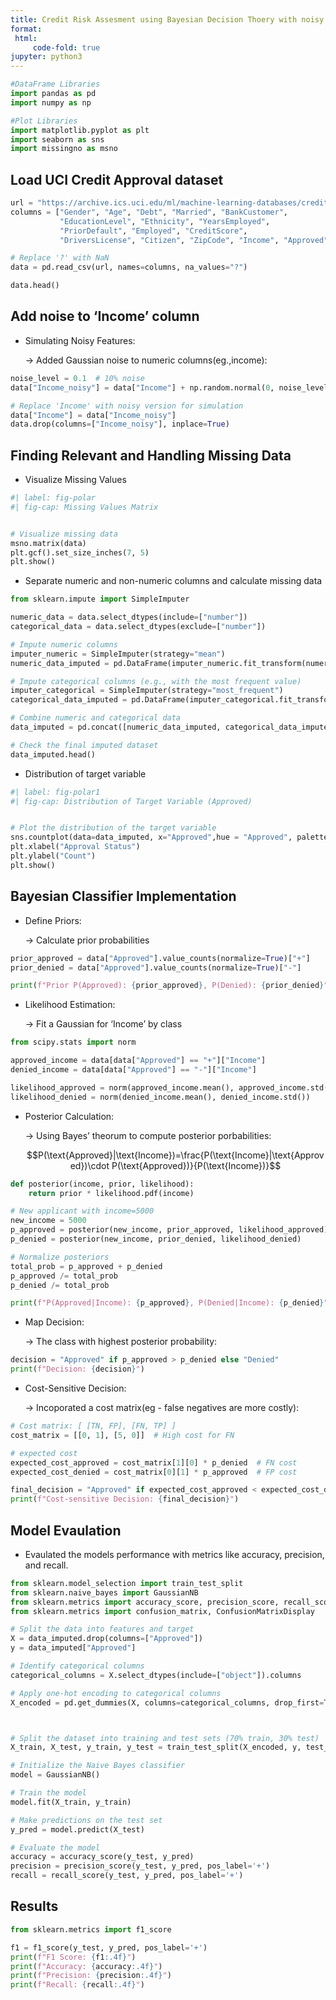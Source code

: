 ```yaml
---
title: Credit Risk Assesment using Bayesian Decision Thoery with noisy Financial Data 
format:
 html:
     code-fold: true
jupyter: python3
---
```


```python
#DataFrame Libraries
import pandas as pd
import numpy as np

#Plot Libraries
import matplotlib.pyplot as plt
import seaborn as sns
import missingno as msno

```

## Load UCI Credit Approval dataset

```python

url = "https://archive.ics.uci.edu/ml/machine-learning-databases/credit-screening/crx.data"
columns = ["Gender", "Age", "Debt", "Married", "BankCustomer", 
           "EducationLevel", "Ethnicity", "YearsEmployed", 
           "PriorDefault", "Employed", "CreditScore", 
           "DriversLicense", "Citizen", "ZipCode", "Income", "Approved"]

# Replace '?' with NaN
data = pd.read_csv(url, names=columns, na_values="?")

data.head()
```

## Add noise to 'Income' column

- Simulating Noisy Features:

  → Added Gaussian noise to numeric columns(eg.,income):

```python

noise_level = 0.1  # 10% noise
data["Income_noisy"] = data["Income"] + np.random.normal(0, noise_level * data["Income"].std(), len(data))

# Replace 'Income' with noisy version for simulation
data["Income"] = data["Income_noisy"]
data.drop(columns=["Income_noisy"], inplace=True)
```

## Finding Relevant and Handling Missing Data 

- Visualize Missing Values

```python
#| label: fig-polar
#| fig-cap: Missing Values Matrix


# Visualize missing data
msno.matrix(data)
plt.gcf().set_size_inches(7, 5)
plt.show()
```

- Separate numeric and non-numeric columns and calculate missing data

```python
from sklearn.impute import SimpleImputer

numeric_data = data.select_dtypes(include=["number"])
categorical_data = data.select_dtypes(exclude=["number"])

# Impute numeric columns
imputer_numeric = SimpleImputer(strategy="mean")
numeric_data_imputed = pd.DataFrame(imputer_numeric.fit_transform(numeric_data), columns=numeric_data.columns)

# Impute categorical columns (e.g., with the most frequent value)
imputer_categorical = SimpleImputer(strategy="most_frequent")
categorical_data_imputed = pd.DataFrame(imputer_categorical.fit_transform(categorical_data), columns=categorical_data.columns)

# Combine numeric and categorical data
data_imputed = pd.concat([numeric_data_imputed, categorical_data_imputed], axis=1)

# Check the final imputed dataset
data_imputed.head()
```



- Distribution of target variable

```python
#| label: fig-polar1
#| fig-cap: Distribution of Target Variable (Approved) 


# Plot the distribution of the target variable
sns.countplot(data=data_imputed, x="Approved",hue = "Approved", palette="viridis")
plt.xlabel("Approval Status")
plt.ylabel("Count")
plt.show()
```

## Bayesian Classifier Implementation 

- Define Priors: 

  → Calculate prior probabilities

```python
prior_approved = data["Approved"].value_counts(normalize=True)["+"]
prior_denied = data["Approved"].value_counts(normalize=True)["-"]

print(f"Prior P(Approved): {prior_approved}, P(Denied): {prior_denied}")
```
 
- Likelihood Estimation: 

  → Fit a Gaussian for 'Income' by class

```python
from scipy.stats import norm

approved_income = data[data["Approved"] == "+"]["Income"]
denied_income = data[data["Approved"] == "-"]["Income"]

likelihood_approved = norm(approved_income.mean(), approved_income.std())
likelihood_denied = norm(denied_income.mean(), denied_income.std())
```


- Posterior Calculation: 

  → Using Bayes' theorum to compute posterior porbabilities:

    $$P(\text{Approved}|\text{Income})=\frac{P(\text{Income}|\text{Approved})\cdot P(\text{Approved})}{P(\text{Income})}$$

```python
def posterior(income, prior, likelihood):
    return prior * likelihood.pdf(income)

# New applicant with income=5000
new_income = 5000
p_approved = posterior(new_income, prior_approved, likelihood_approved)
p_denied = posterior(new_income, prior_denied, likelihood_denied)

# Normalize posteriors
total_prob = p_approved + p_denied
p_approved /= total_prob
p_denied /= total_prob

print(f"P(Approved|Income): {p_approved}, P(Denied|Income): {p_denied}")
```

- Map Decision:

  → The class with highest posterior probability:
  
```python
decision = "Approved" if p_approved > p_denied else "Denied"
print(f"Decision: {decision}")
```


- Cost-Sensitive Decision:

  → Incoporated a cost matrix(eg - false negatives are more costly):
  
```python
# Cost matrix: [ [TN, FP], [FN, TP] ]
cost_matrix = [[0, 1], [5, 0]]  # High cost for FN

# expected cost
expected_cost_approved = cost_matrix[1][0] * p_denied  # FN cost
expected_cost_denied = cost_matrix[0][1] * p_approved  # FP cost

final_decision = "Approved" if expected_cost_approved < expected_cost_denied else "Denied"
print(f"Cost-sensitive Decision: {final_decision}")
```


## Model Evaulation 

- Evaulated the models performance with metrics like accuracy, precision, and recall. 

```python
from sklearn.model_selection import train_test_split
from sklearn.naive_bayes import GaussianNB
from sklearn.metrics import accuracy_score, precision_score, recall_score
from sklearn.metrics import confusion_matrix, ConfusionMatrixDisplay

# Split the data into features and target
X = data_imputed.drop(columns=["Approved"])
y = data_imputed["Approved"]

# Identify categorical columns
categorical_columns = X.select_dtypes(include=["object"]).columns

# Apply one-hot encoding to categorical columns
X_encoded = pd.get_dummies(X, columns=categorical_columns, drop_first=True)



# Split the dataset into training and test sets (70% train, 30% test)
X_train, X_test, y_train, y_test = train_test_split(X_encoded, y, test_size=0.3, random_state=42)

# Initialize the Naive Bayes classifier
model = GaussianNB()

# Train the model
model.fit(X_train, y_train)

# Make predictions on the test set
y_pred = model.predict(X_test)

# Evaluate the model
accuracy = accuracy_score(y_test, y_pred)
precision = precision_score(y_test, y_pred, pos_label='+')
recall = recall_score(y_test, y_pred, pos_label='+')
```


## Results

```python
from sklearn.metrics import f1_score

f1 = f1_score(y_test, y_pred, pos_label='+')
print(f"F1 Score: {f1:.4f}")
print(f"Accuracy: {accuracy:.4f}")
print(f"Precision: {precision:.4f}")
print(f"Recall: {recall:.4f}")
```

